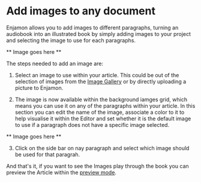 # Add images to any document

Enjamon allows you to add images to different paragraphs, turning an audiobook 
into an illustrated book by simply adding images to your project and selecting
the image to use for each paragraphs.  

** Image goes here **

The steps needed to add an image are:

1) Select an image to use within your article. This could be out of the selection of images from the [Image Gallery](./image-gallery) or by directly uploading a picture to Enjamon.

2) The image is now available within the background iamges grid, which means you can use it 
on any of the paragraphs within your article. In this section you can edit the name of the image, associate a color to it to help visualise it within the Editor and set whether it is the default image to use if a paragraph does not have a specific image selected.

** Image goes here **

3) Click on the side bar on nay paragraph and select which image should be used for that paragrah.

And that's it, if you want to see the Images play through the book you can preview the Article within the [preview mode](./preview-mode).
